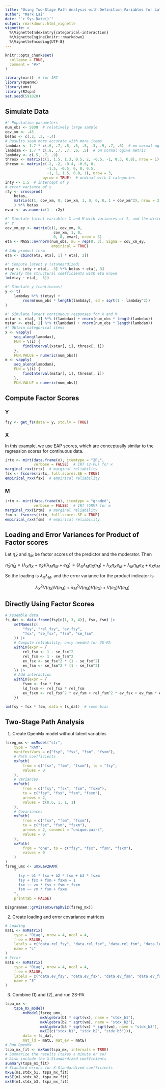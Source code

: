 ```yaml
---
title: "Using Two-Stage Path Analysis with Definition Variables for Latent Interactions with Categorical Indicators"
author: "Mark Lai"
date: "`r Sys.Date()`"
output: rmarkdown::html_vignette
vignette: >
  %\VignetteIndexEntry{categorical-interaction}
  %\VignetteEngine{knitr::rmarkdown}
  %\VignetteEncoding{UTF-8}
---
```


```r
knitr::opts_chunk$set(
  collapse = TRUE,
  comment = "#>"
)
```

```r
library(mirt)  # for IRT
library(OpenMx)
library(umx)
library(R2spa)
set.seed(591028)
```

## Simulate Data

```r
#' Population parameters
num_obs <- 5000  # relatively large sample
cov_xm <- .45
betas <- c(.2, .3, -.4)
# Results seem more accurate with more items
lambdax <- 1.7 * c(.6, .7, .8, .5, .5, .3, .9, .7, .6)  # on normal ogive metric
lambdam <- 1.7 * c(.8, .7, .7, .6, .5)  # on normal ogive metric
lambday <- c(.5, .7, .9)
thresx <- matrix(c(1, 1.5, 1.3, 0.5, 2, -0.5, -1, 0.5, 0.8), nrow = 1)  # binary
thresm <- matrix(c(-2, -2, -0.4, -0.5, 0,
                   -1.5, -0.5, 0, 0, 0.5,
                   -1, 1, 1.5, 0.8, 1), nrow = 3,
                 byrow = TRUE)  # ordinal with 4 categories
inty <- 1.5  # intercept of y
# error variance of y
r2y <- crossprod(
    betas,
    matrix(c(1, cov_xm, 0, cov_xm, 1, 0, 0, 0, 1 + cov_xm^2), nrow = 3)
    ) %*% betas
evar <- as.numeric(1 - r2y)

#' Simulate latent variables X and M with variances of 1, and the disturbance of
#' Y
cov_xm_ey <- matrix(c(1, cov_xm, 0,
                      cov_xm, 1, 0,
                      0, 0, evar), nrow = 3)
eta <- MASS::mvrnorm(num_obs, mu = rep(0, 3), Sigma = cov_xm_ey,
                     empirical = TRUE)
# Add product term
eta <- cbind(eta, eta[, 1] * eta[, 2])

#' Compute latent y (standardized)
etay <- inty + eta[, -3] %*% betas + eta[, 3]
# Verify the structural coefficients with eta known
lm(etay ~ eta[, -3])

#' Simulate y (continuous)
y <- t(
    lambday %*% t(etay) +
        rnorm(num_obs * length(lambday), sd = sqrt(1 - lambday^2))
)

#' Simulate latent continuous responses for X and M
xstar <- eta[, 1] %*% t(lambdax) + rnorm(num_obs * length(lambdax))
mstar <- eta[, 2] %*% t(lambdam) + rnorm(num_obs * length(lambdam))
#' Obtain categorical items
x <- vapply(
    seq_along(lambdax),
    FUN = \(i) {
        findInterval(xstar[, i], thresx[, i])
    },
    FUN.VALUE = numeric(num_obs))
m <- vapply(
    seq_along(lambdam),
    FUN = \(i) {
        findInterval(mstar[, i], thresm[, i])
    },
    FUN.VALUE = numeric(num_obs))
```

## Compute Factor Scores

### Y

```r
fsy <- get_fs(data = y, std.lv = TRUE)
```

### X

In this example, we use EAP scores, which are conceptually similar to the regression scores for continuous data.

```r
irtx <- mirt(data.frame(x), itemtype = "2PL",
             verbose = FALSE)  # IRT (2-PL) for x
marginal_rxx(irtx)  # marginal reliability
fsx <- fscores(irtx, full.scores.SE = TRUE)
empirical_rxx(fsx)  # empirical reliability
```

### M

```r
irtm <- mirt(data.frame(m), itemtype = "graded",
             verbose = FALSE)  # IRT (GRM) for m
marginal_rxx(irtm)  # marginal reliability
fsm <- fscores(irtm, full.scores.SE = TRUE)
empirical_rxx(fsm)  # empirical reliability
```

## Loading and Error Variances for Product of Factor scores

Let $\tilde \eta_X$ and $\tilde \eta_M$ be factor scores of the predictor and the moderator. Then

$$\tilde \eta_X \tilde \eta_M = (\lambda_X \eta_X + e_{\tilde X}) (\lambda_M \eta_M + e_{\tilde M}) = (\lambda_X \lambda_M \eta_X \eta_M) + \lambda_X \eta_X e_M + \lambda_M \eta_M e_X + e_X e_M$$

So the loading is $\lambda_X \lambda_M$, and the error variance for the product indicator is

$$\lambda_X^2 V(\eta_X) V(e_M) + \lambda_M^2 V(\eta_M) V(e_X) + V(e_X) V(e_M)$$

## Directly Using Factor Scores

```r
# Assemble data
fs_dat <- data.frame(fsy[c(1, 3, 4)], fsx, fsm) |>
    setNames(c(
        "fsy", "rel_fsy", "ev_fsy",
        "fsx", "se_fsx", "fsm", "se_fsm"
    )) |>
    # Compute reliability; only needed for 2S-PA
    within(expr = {
        rel_fsx <- 1 - se_fsx^2
        rel_fsm <- 1 - se_fsm^2
        ev_fsx <- se_fsx^2 * (1 - se_fsx^2)
        ev_fsm <- se_fsm^2 * (1 - se_fsm^2)
    }) |>
    # Add interaction
    within(expr = {
        fsxm <- fsx * fsm
        ld_fsxm <- rel_fsx * rel_fsm
        ev_fsxm <- rel_fsx^2 * ev_fsm + rel_fsm^2 * ev_fsx + ev_fsm * ev_fsx
    })
```

```r
lm(fsy ~ fsx * fsm, data = fs_dat)  # some bias
```

## Two-Stage Path Analysis

1. Create OpenMx model without latent variables

```r
fsreg_mx <- mxModel("str",
    type = "RAM",
    manifestVars = c("fsy", "fsx", "fsm", "fsxm"),
    # Path coefficients
    mxPath(
        from = c("fsx", "fsm", "fsxm"), to = "fsy",
        values = 0
    ),
    # Variances
    mxPath(
        from = c("fsy", "fsx", "fsm", "fsxm"),
        to = c("fsy", "fsx", "fsm", "fsxm"),
        arrows = 2,
        values = c(0.6, 1, 1, 1)
    ),
    # Covariances
    mxPath(
        from = c("fsx", "fsm", "fsxm"),
        to = c("fsx", "fsm", "fsxm"),
        arrows = 2, connect = "unique.pairs",
        values = 0
    ),
    mxPath(
        from = "one", to = c("fsy", "fsx", "fsm", "fsxm"),
        values = 0
    )
)
fsreg_umx <- umxLav2RAM(
    "
      fsy ~ b1 * fsx + b2 * fsm + b3 * fsxm
      fsy + fsx + fsm + fsxm ~ 1
      fsx ~~ vx * fsx + fsm + fsxm
      fsm ~~ vm * fsm + fsxm
    ",
    printTab = FALSE)
```

```r
DiagrammeR::grViz(omxGraphviz(fsreg_mx))
```


2. Create loading and error covariance matrices

```r
# Loading
matL <- mxMatrix(
    type = "Diag", nrow = 4, ncol = 4,
    free = FALSE,
    labels = c("data.rel_fsy", "data.rel_fsx", "data.rel_fsm", "data.ld_fsxm"),
    name = "L"
)
# Error
matE <- mxMatrix(
    type = "Diag", nrow = 4, ncol = 4,
    free = FALSE,
    labels = c("data.ev_fsy", "data.ev_fsx", "data.ev_fsm", "data.ev_fsxm"),
    name = "E"
)
```

3. Combine (1) and (2), and run 2S-PA

```r
tspa_mx <-
    tspa_mx_model(
        mxModel(fsreg_umx,
                mxAlgebra(b1 * sqrt(vx), name = "stdx_b1"),
                mxAlgebra(b2 * sqrt(vm), name = "stdx_b2"),
                mxAlgebra(b3 * sqrt(vx) * sqrt(vm), name = "stdx_b3"),
                mxCI(c("stdx_b1", "stdx_b2", "stdx_b3"))),
        data = fs_dat,
        mat_ld = matL, mat_ev = matE)
# Run OpenMx
tspa_mx_fit <- mxRun(tspa_mx, intervals = TRUE)
# Summarize the results (takes a minute or so)
# Also include the X-Standardized coefficients
summary(tspa_mx_fit)
# Standard errors for X-Standardized coefficients
mxSE(m1.stdx_b1, tspa_mx_fit)
mxSE(m1.stdx_b2, tspa_mx_fit)
mxSE(m1.stdx_b3, tspa_mx_fit)
```
